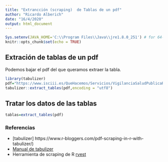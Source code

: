 ```yaml
---
title: "Extrancción (scraping)  de Tablas de un pdf"
author: "Ricardo Alberich"
date: "16/4/2020"
output: html_document
---
```


```r
Sys.setenv(JAVA_HOME='C:\\Program Files\\Java\\jre1.8.0_251') # for 64-bit version
knitr::opts_chunk$set(echo = TRUE)
```



## Extración de tablas de un pdf

Podemos bajar el pdf  del que queramos extraer la tabla.


```r
library(tabulizer)
pdf="https://www.isciii.es/QueHacemos/Servicios/VigilanciaSaludPublicaRENAVE/EnfermedadesTransmisibles/MoMo/Documents/informesMoMo2020/MoMo_Situacion%20a%2014%20de%20abril_CNE.pdf"
tabulizer::extract_tables(pdf,encoding = "utf8")
```

## Tratar los datos de las tablas

```r
tablas=extract_tables(pdf)
```




### Referencias

* [tabulizer] https://www.r-bloggers.com/pdf-scraping-in-r-with-tabulizer/)
* [Manual de tabulizer](https://cran.r-project.org/web/packages/tabulizer/vignettes/tabulizer.html)
* Herramienta de scraping de R [rvest](https://cran.r-project.org/web/packages/rvest/rvest.pdf)
